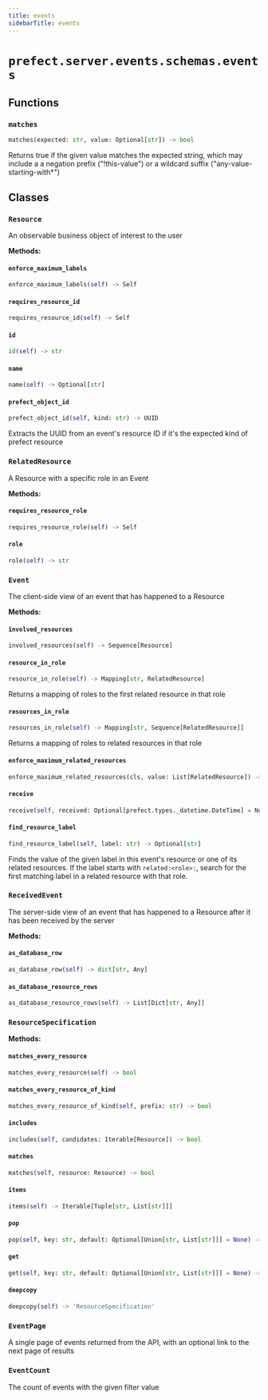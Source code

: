 ```yaml
---
title: events
sidebarTitle: events
---
```


# `prefect.server.events.schemas.events`

## Functions

### `matches` <sup><a href="https://github.com/PrefectHQ/prefect/blob/main/src/prefect/server/events/schemas/events.py#L239" target="_blank"><Icon icon="github" size="14" /></a></sup>

```python
matches(expected: str, value: Optional[str]) -> bool
```


Returns true if the given value matches the expected string, which may
include a a negation prefix ("!this-value") or a wildcard suffix
("any-value-starting-with*")


## Classes

### `Resource` <sup><a href="https://github.com/PrefectHQ/prefect/blob/main/src/prefect/server/events/schemas/events.py#L44" target="_blank"><Icon icon="github" size="14" /></a></sup>


An observable business object of interest to the user


**Methods:**

#### `enforce_maximum_labels` <sup><a href="https://github.com/PrefectHQ/prefect/blob/main/src/prefect/server/events/schemas/events.py#L48" target="_blank"><Icon icon="github" size="14" /></a></sup>

```python
enforce_maximum_labels(self) -> Self
```

#### `requires_resource_id` <sup><a href="https://github.com/PrefectHQ/prefect/blob/main/src/prefect/server/events/schemas/events.py#L58" target="_blank"><Icon icon="github" size="14" /></a></sup>

```python
requires_resource_id(self) -> Self
```

#### `id` <sup><a href="https://github.com/PrefectHQ/prefect/blob/main/src/prefect/server/events/schemas/events.py#L67" target="_blank"><Icon icon="github" size="14" /></a></sup>

```python
id(self) -> str
```

#### `name` <sup><a href="https://github.com/PrefectHQ/prefect/blob/main/src/prefect/server/events/schemas/events.py#L71" target="_blank"><Icon icon="github" size="14" /></a></sup>

```python
name(self) -> Optional[str]
```

#### `prefect_object_id` <sup><a href="https://github.com/PrefectHQ/prefect/blob/main/src/prefect/server/events/schemas/events.py#L74" target="_blank"><Icon icon="github" size="14" /></a></sup>

```python
prefect_object_id(self, kind: str) -> UUID
```

Extracts the UUID from an event's resource ID if it's the expected kind
of prefect resource


### `RelatedResource` <sup><a href="https://github.com/PrefectHQ/prefect/blob/main/src/prefect/server/events/schemas/events.py#L85" target="_blank"><Icon icon="github" size="14" /></a></sup>


A Resource with a specific role in an Event


**Methods:**

#### `requires_resource_role` <sup><a href="https://github.com/PrefectHQ/prefect/blob/main/src/prefect/server/events/schemas/events.py#L89" target="_blank"><Icon icon="github" size="14" /></a></sup>

```python
requires_resource_role(self) -> Self
```

#### `role` <sup><a href="https://github.com/PrefectHQ/prefect/blob/main/src/prefect/server/events/schemas/events.py#L100" target="_blank"><Icon icon="github" size="14" /></a></sup>

```python
role(self) -> str
```

### `Event` <sup><a href="https://github.com/PrefectHQ/prefect/blob/main/src/prefect/server/events/schemas/events.py#L114" target="_blank"><Icon icon="github" size="14" /></a></sup>


The client-side view of an event that has happened to a Resource


**Methods:**

#### `involved_resources` <sup><a href="https://github.com/PrefectHQ/prefect/blob/main/src/prefect/server/events/schemas/events.py#L148" target="_blank"><Icon icon="github" size="14" /></a></sup>

```python
involved_resources(self) -> Sequence[Resource]
```

#### `resource_in_role` <sup><a href="https://github.com/PrefectHQ/prefect/blob/main/src/prefect/server/events/schemas/events.py#L152" target="_blank"><Icon icon="github" size="14" /></a></sup>

```python
resource_in_role(self) -> Mapping[str, RelatedResource]
```

Returns a mapping of roles to the first related resource in that role


#### `resources_in_role` <sup><a href="https://github.com/PrefectHQ/prefect/blob/main/src/prefect/server/events/schemas/events.py#L157" target="_blank"><Icon icon="github" size="14" /></a></sup>

```python
resources_in_role(self) -> Mapping[str, Sequence[RelatedResource]]
```

Returns a mapping of roles to related resources in that role


#### `enforce_maximum_related_resources` <sup><a href="https://github.com/PrefectHQ/prefect/blob/main/src/prefect/server/events/schemas/events.py#L166" target="_blank"><Icon icon="github" size="14" /></a></sup>

```python
enforce_maximum_related_resources(cls, value: List[RelatedResource]) -> List[RelatedResource]
```

#### `receive` <sup><a href="https://github.com/PrefectHQ/prefect/blob/main/src/prefect/server/events/schemas/events.py#L177" target="_blank"><Icon icon="github" size="14" /></a></sup>

```python
receive(self, received: Optional[prefect.types._datetime.DateTime] = None) -> 'ReceivedEvent'
```

#### `find_resource_label` <sup><a href="https://github.com/PrefectHQ/prefect/blob/main/src/prefect/server/events/schemas/events.py#L185" target="_blank"><Icon icon="github" size="14" /></a></sup>

```python
find_resource_label(self, label: str) -> Optional[str]
```

Finds the value of the given label in this event's resource or one of its
related resources.  If the label starts with `related:<role>:`, search for the
first matching label in a related resource with that role.


### `ReceivedEvent` <sup><a href="https://github.com/PrefectHQ/prefect/blob/main/src/prefect/server/events/schemas/events.py#L198" target="_blank"><Icon icon="github" size="14" /></a></sup>


The server-side view of an event that has happened to a Resource after it has
been received by the server


**Methods:**

#### `as_database_row` <sup><a href="https://github.com/PrefectHQ/prefect/blob/main/src/prefect/server/events/schemas/events.py#L211" target="_blank"><Icon icon="github" size="14" /></a></sup>

```python
as_database_row(self) -> dict[str, Any]
```

#### `as_database_resource_rows` <sup><a href="https://github.com/PrefectHQ/prefect/blob/main/src/prefect/server/events/schemas/events.py#L218" target="_blank"><Icon icon="github" size="14" /></a></sup>

```python
as_database_resource_rows(self) -> List[Dict[str, Any]]
```

### `ResourceSpecification` <sup><a href="https://github.com/PrefectHQ/prefect/blob/main/src/prefect/server/events/schemas/events.py#L259" target="_blank"><Icon icon="github" size="14" /></a></sup>

**Methods:**

#### `matches_every_resource` <sup><a href="https://github.com/PrefectHQ/prefect/blob/main/src/prefect/server/events/schemas/events.py#L260" target="_blank"><Icon icon="github" size="14" /></a></sup>

```python
matches_every_resource(self) -> bool
```

#### `matches_every_resource_of_kind` <sup><a href="https://github.com/PrefectHQ/prefect/blob/main/src/prefect/server/events/schemas/events.py#L263" target="_blank"><Icon icon="github" size="14" /></a></sup>

```python
matches_every_resource_of_kind(self, prefix: str) -> bool
```

#### `includes` <sup><a href="https://github.com/PrefectHQ/prefect/blob/main/src/prefect/server/events/schemas/events.py#L273" target="_blank"><Icon icon="github" size="14" /></a></sup>

```python
includes(self, candidates: Iterable[Resource]) -> bool
```

#### `matches` <sup><a href="https://github.com/PrefectHQ/prefect/blob/main/src/prefect/server/events/schemas/events.py#L281" target="_blank"><Icon icon="github" size="14" /></a></sup>

```python
matches(self, resource: Resource) -> bool
```

#### `items` <sup><a href="https://github.com/PrefectHQ/prefect/blob/main/src/prefect/server/events/schemas/events.py#L288" target="_blank"><Icon icon="github" size="14" /></a></sup>

```python
items(self) -> Iterable[Tuple[str, List[str]]]
```

#### `pop` <sup><a href="https://github.com/PrefectHQ/prefect/blob/main/src/prefect/server/events/schemas/events.py#L305" target="_blank"><Icon icon="github" size="14" /></a></sup>

```python
pop(self, key: str, default: Optional[Union[str, List[str]]] = None) -> Optional[List[str]]
```

#### `get` <sup><a href="https://github.com/PrefectHQ/prefect/blob/main/src/prefect/server/events/schemas/events.py#L315" target="_blank"><Icon icon="github" size="14" /></a></sup>

```python
get(self, key: str, default: Optional[Union[str, List[str]]] = None) -> Optional[List[str]]
```

#### `deepcopy` <sup><a href="https://github.com/PrefectHQ/prefect/blob/main/src/prefect/server/events/schemas/events.py#L328" target="_blank"><Icon icon="github" size="14" /></a></sup>

```python
deepcopy(self) -> 'ResourceSpecification'
```

### `EventPage` <sup><a href="https://github.com/PrefectHQ/prefect/blob/main/src/prefect/server/events/schemas/events.py#L332" target="_blank"><Icon icon="github" size="14" /></a></sup>


A single page of events returned from the API, with an optional link to the
next page of results


### `EventCount` <sup><a href="https://github.com/PrefectHQ/prefect/blob/main/src/prefect/server/events/schemas/events.py#L345" target="_blank"><Icon icon="github" size="14" /></a></sup>


The count of events with the given filter value

